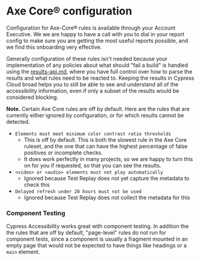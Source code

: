 # Axe Core® configuration

Configuration for Axe-Core® rules is available through your Account Executive. We we are happy to have a call with you to dial in your report config to make sure you are getting the most useful reports possible, and we find this onboarding very effective.

Generally configuration of these rules isn't needed because your implementation of any policies about what should "fail a build" is handled using the [results-api.md](/accessibility/results-api), where you have full control over how to parse the results and what rules need to be reacted to. Keeping the results in Cypress Cloud broad helps you to still be able to see and understand all of the accessibility information, even if only a subset of the results would be considered blocking.

**Note.** Certain Axe Core rules are off by default. Here are the rules that are currently either ignored by configuration, or for which results cannot be detected.

* `Elements must meet minimum color contrast ratio thresholds`
  * This is off by default. This is both the slowest rule in the Axe Core ruleset, and the one that can have the highest percentage of false positives or incomplete checks.
  * It does work perfectly in many projects, so we are happy to turn this on for you if requested, so that you can see the results.
* `<video> or <audio> elements must not play automatically`
  * Ignored because Test Replay does not yet capture the metadata to check this
* `Delayed refresh under 20 hours must not be used`
  * Ignored because Test Replay does not collect the metadata for this

### Component Testing

Cypress Accessibility works great with component testing. In addition the the rules that are off by default, "page-level" rules do not run for component tests, since a component is usually a fragment mounted in an empty page that would not be expected to have things like headings or a `main` element.